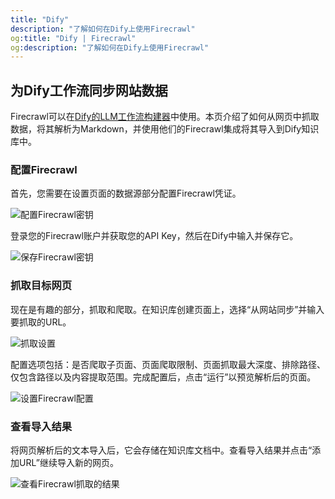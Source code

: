 ```yaml
---
title: "Dify"
description: "了解如何在Dify上使用Firecrawl"
og:title: "Dify | Firecrawl"
og:description: "了解如何在Dify上使用Firecrawl"
---
```


## 为Dify工作流同步网站数据

Firecrawl可以在[Dify的LLM工作流构建器](https://cloud.dify.ai/)中使用。本页介绍了如何从网页中抓取数据，将其解析为Markdown，并使用他们的Firecrawl集成将其导入到Dify知识库中。

### 配置Firecrawl

首先，您需要在设置页面的数据源部分配置Firecrawl凭证。

<img
  className="block"
  src="/images/fc_dify_config.avif"
  alt="配置Firecrawl密钥"
/>

登录您的Firecrawl账户并获取您的API Key，然后在Dify中输入并保存它。

<img
  className="block"
  src="/images/fc_dify_savekey.png"
  alt="保存Firecrawl密钥"
/>

### 抓取目标网页

现在是有趣的部分，抓取和爬取。在知识库创建页面上，选择“从网站同步”并输入要抓取的URL。

<img
  className="block"
  src="/images/fc_dify_webscrape.webp"
  alt="抓取设置"
/>

配置选项包括：是否爬取子页面、页面爬取限制、页面抓取最大深度、排除路径、仅包含路径以及内容提取范围。完成配置后，点击“运行”以预览解析后的页面。

<img
  className="block"
  src="/images/fc_dify_fcoptions.webp"
  alt="设置Firecrawl配置"
/>

### 查看导入结果

将网页解析后的文本导入后，它会存储在知识库文档中。查看导入结果并点击“添加URL”继续导入新的网页。

<img
  className="block"
  src="/images/fc_dify_results.webp"
  alt="查看Firecrawl抓取的结果"
/>